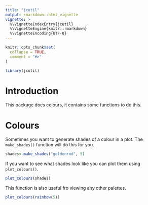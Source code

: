 ```yaml
---
title: "jcutil"
output: rmarkdown::html_vignette
vignette: >
  %\VignetteIndexEntry{jcutil}
  %\VignetteEngine{knitr::rmarkdown}
  %\VignetteEncoding{UTF-8}
---
```


```r
knitr::opts_chunk$set(
  collapse = TRUE,
  comment = "#>"
)
```

```r
library(jcutil)
```

# Introduction

This package does colours, it contains some functions to do this.

# Colours

Sometimes you want to generate shades of a colour in a plot. The `make_shades()` function will do this for you.
```r
shades<-make_shades("goldenrod", 5)

```
If you want to see what shades look like you can plot them using `plot_colours()`.

```r
plot_colours(shades)

```
This function is also useful fro viewing any other palettes.

```r
plot_colours(rainbow(5))
```

